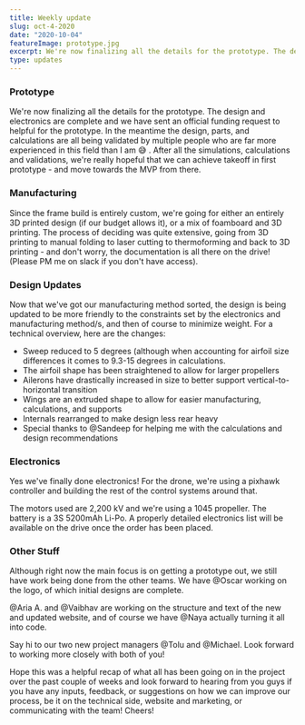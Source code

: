 ```yaml
---
title: Weekly update
slug: oct-4-2020
date: "2020-10-04"
featureImage: prototype.jpg
excerpt: We're now finalizing all the details for the prototype. The design and electronics are complete and we have sent an official funding request to helpful for the prototype.
type: updates
---
```


### Prototype

We're now finalizing all the details for the prototype. The design and electronics are complete and we have sent an official funding request to helpful for the prototype. In the meantime the design, parts, and calculations are all being validated by multiple people who are far more experienced in this field than I am 😅 . After all the simulations, calculations and validations, we're really hopeful that we can achieve takeoff in first prototype - and move towards the MVP from there.

### Manufacturing

Since the frame build is entirely custom, we're going for either an entirely 3D printed design (if our budget allows it), or a mix of foamboard and 3D printing. The process of deciding was quite extensive, going from 3D printing to manual folding to laser cutting to thermoforming and back to 3D printing - and don't worry, the documentation is all there on the drive! (Please PM me on slack if you don't have access).

### Design Updates

Now that we've got our manufacturing method sorted, the design is being updated to be more friendly to the constraints set by the electronics and manufacturing method/s, and then of course to minimize weight. For a technical overview, here are the changes:

- Sweep reduced to 5 degrees (although when accounting for airfoil size differences it comes to 9.3-15 degrees in calculations.
- The airfoil shape has been straightened to allow for larger propellers
- Ailerons have drastically increased in size to better support vertical-to-horizontal transition
- Wings are an extruded shape to allow for easier manufacturing, calculations, and supports
- Internals rearranged to make design less rear heavy
- Special thanks to @Sandeep for helping me with the calculations and design recommendations

### Electronics

Yes we've finally done electronics! For the drone, we're using a pixhawk controller and building the rest of the control systems around that.

The motors used are 2,200 kV and we're using a 1045 propeller. The battery is a 3S 5200mAh Li-Po. A properly detailed electronics list will be available on the drive once the order has been placed.

### Other Stuff

Although right now the main focus is on getting a prototype out, we still have work being done from the other teams.
We have @Oscar working on the logo, of which initial designs are complete.

@Aria A. and @Vaibhav are working on the structure and text of the new and updated website, and of course we have @Naya actually turning it all into code.

Say hi to our two new project managers @Tolu and @Michael. Look forward to working more closely with both of you!

Hope this was a helpful recap of what all has been going on in the project over the past couple of weeks and look forward to hearing from you guys if you have any inputs, feedback, or suggestions on how we can improve our process, be it on the technical side, website and marketing, or communicating with the team! Cheers!
